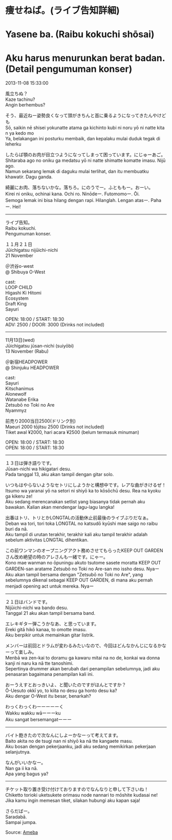# 痩せねば。(ライブ告知詳細)  
# Yasene ba. (Raibu kokuchi shōsai)  
# Aku harus menurunkan berat badan. (Detail pengumuman konser)  

2013-11-08 15:33:00  

風立ちぬ？  
Kaze tachinu?  
Angin berhembus?  

そう、最近ねー姿勢良くなって頭がきちんと首に乗るようになってきたんやけども  
Sō, saikin nē shisei yokunatte atama ga kichinto kubi ni noru yō ni natte kita n ya kedo mo  
Ya, belakangan ini posturku membaik, dan kepalaku mulai duduk tegak di leherku  

したらば顎のお肉が目立つようになってしまって困っています。にじゅーあご。  
Shitaraba ago no oniku ga medatsu yō ni natte shimatte komatte imasu. Nijū ago.  
Namun sekarang lemak di daguku mulai terlihat, dan itu membuatku khawatir. Dagu ganda.  

綺麗にお肉、落ちないかな。落ちろ。にのうでー。ふとももー。おーい。  
Kirei ni oniku, ochinai kana. Ochi ro. Ninōdeー. Futomomoー. Ōi.  
Semoga lemak ini bisa hilang dengan rapi. Hilanglah. Lengan atasー. Pahaー. Hei!  

---

ライブ告知。  
Raibu kokuchi.  
Pengumuman konser.  

１１月２１日  
Jūichigatsu nijūichi-nichi  
21 November  

＠渋谷o-west  
@ Shibuya O-West  

cast:  
LOOP CHILD  
Higashi Ki Hitomi  
Ecosystem  
Draft King  
Sayuri  

OPEN: 18:00 / START: 18:30  
ADV: 2500 / DOOR: 3000 (Drinks not included)  

---

11月13日(wed)  
Jūichigatsu jūsan-nichi (suiyōbi)  
13 November (Rabu)  

＠新宿HEADPOWER  
@ Shinjuku HEADPOWER  

cast:  
Sayuri  
Kitschanimus  
Alonewolf  
Watanabe Erika  
Zetsubō no Toki no Are  
Nyammyz  

前売り2000当日2500(ドリンク別)  
Maeuri 2000 tōjitsu 2500 (Drinks not included)  
Tiket awal ¥2000, hari acara ¥2500 (belum termasuk minuman)  

OPEN: 18:00 / START: 18:30  
OPEN: 18:00 / START: 18:30  

---

１３日は弾き語りです。  
Jūsan-nichi wa hikigatari desu.  
Pada tanggal 13, aku akan tampil dengan gitar solo.  

いつもはやらないようなセトリにしようかと構想中です。レアな曲がきけるぜ！  
Itsumo wa yaranai yō na setori ni shiyō ka to kōsōchū desu. Rea na kyoku ga kikeru ze!  
Aku sedang merencanakan setlist yang biasanya tidak pernah aku bawakan. Kalian akan mendengar lagu-lagu langka!  

出番はトリ、トリとかLONGTALの活動休止前最後のライブぶりだなぁ。  
Deban wa tori, tori toka LONGTAL no katsudō kyūshi mae saigo no raibu buri da nā.  
Aku tampil di urutan terakhir, terakhir kali aku tampil terakhir adalah sebelum aktivitas LONGTAL dihentikan.  

この前ワンマンのオープニングアクト務めさせてもらったKEEP OUT GARDENさん改め絶望の時のアレさんも一緒です。にゃー。  
Kono mae wanman no ōpuningu akuto tsutome sasete moratta KEEP OUT GARDEN-san aratame Zetsubō no Toki no Are-san mo issho desu. Nyaー  
Aku akan tampil bersama dengan "Zetsubō no Toki no Are", yang sebelumnya dikenal sebagai KEEP OUT GARDEN, di mana aku pernah menjadi opening act untuk mereka. Nyaー  

---

２１日はバンドです。  
Nijūichi-nichi wa bando desu.  
Tanggal 21 aku akan tampil bersama band.  

エレキギター弾こうかなあ、と思っています。  
Ereki gitā hikō kanaa, to omotte imasu.  
Aku berpikir untuk memainkan gitar listrik.  

メンバーは前回とドラムが変わるみたいなので、今回はどんなかんじになるかなーって楽しみ。  
Menbā wa zen-kai to doramu ga kawaru mitai na no de, konkai wa donna kanji ni naru ka nā tte tanoshimi.  
Sepertinya drummer akan berubah dari penampilan sebelumnya, jadi aku penasaran bagaimana penampilan kali ini.  

おーうえすとおっきいよ、と聞いたのですがほんとですか？  
Ō-Uesuto okkī yo, to kiita no desu ga honto desu ka?  
Aku dengar O-West itu besar, benarkah?  

わっくわっくわーーーーーく  
Wakku wakku wāーーーku  
Aku sangat bersemangatーーー  

---

バイト飽きたので次なんにしよーかなーって考えてます。  
Baito akita no de tsugi nan ni shiyō ka nā tte kangaete masu.  
Aku bosan dengan pekerjaanku, jadi aku sedang memikirkan pekerjaan selanjutnya.  

なんがいいかなー。  
Nan ga ii ka nā.  
Apa yang bagus ya?  

---

チケット取り置き受け付けておりますのでなんなりと申して下さいね！  
Chiketto torioki uketsukete orimasu node nannari to mōshite kudasai ne!  
Jika kamu ingin memesan tiket, silakan hubungi aku kapan saja!  

さらだばー。  
Saradabā.  
Sampai jumpa.  

Source: [Ameba](https://ameblo.jp/arihara6/entry-11677304894.html)